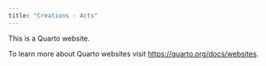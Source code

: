 ```yaml
---
title: "Creations - Acts"
---
```


This is a Quarto website.

To learn more about Quarto websites visit <https://quarto.org/docs/websites>.
